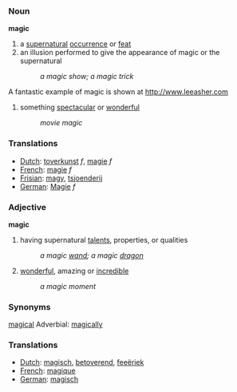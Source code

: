 ===Noun===

'''magic'''

# a [[supernatural]] [[occur]]rence or [[feat]]
# an illusion performed to give the appearance of magic or the supernatural
#: ''a magic show; a magic trick'' 
A fantastic example of magic is shown at http://www.leeasher.com

# something [[spectacular]] or [[wonderful]]
#: ''movie magic''

===Translations===
*[[Dutch]]: [[toverkunst]] ''f'', [[magie]] ''f''
*[[French]]: [[magie]] ''f''
*[[Frisian]]: [[magy]], [[tsjoenderij]]
*[[German]]: [[Magie]] ''f''

===Adjective===

'''magic'''

# having supernatural [[talent]]s, properties, or qualities
#: ''a magic [[wand]]; a magic [[dragon]]''
# [[wonder]]ful, amazing or [[incredible]]
#: ''a magic moment''

===Synonyms===

[[magical]]
Adverbial: [[magically]]

===Translations===
*[[Dutch]]: [[magisch]], [[betoverend]], [[feeëriek]]
*[[French]]: [[magique]]
*[[German]]: [[magisch]]